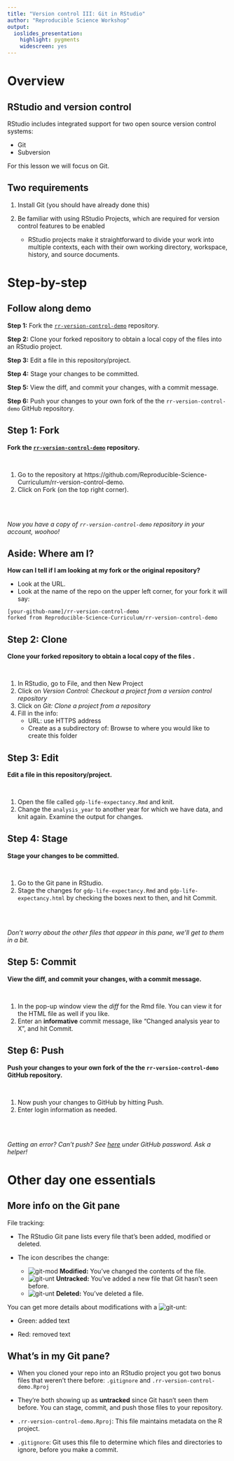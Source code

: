 ```yaml
---
title: "Version control III: Git in RStudio"
author: "Reproducible Science Workshop"
output:
  ioslides_presentation:
    highlight: pygments
    widescreen: yes
---
```


# Overview

## RStudio and version control

RStudio includes integrated support for two open source version control systems:

- Git
- Subversion

For this lesson we will focus on Git.

## Two requirements

1. Install Git (you should have already done this)

2. Be familiar with using RStudio Projects, which are required for version control features to be enabled
    - RStudio projects make it straightforward to divide your work into multiple contexts, each with their own working directory, workspace, history, and source documents.

# Step-by-step

## Follow along demo

**Step 1:** Fork the [`rr-version-control-demo`](https://github.com/Reproducible-Science-Curriculum/rr-version-control-demo) repository.

**Step 2:** Clone your forked repository to obtain a local copy of the files into an RStudio project.

**Step 3:** Edit a file in this repository/project.

**Step 4:** Stage your changes to be committed.

**Step 5:** View the diff, and commit your changes, with a commit message.

**Step 6:** Push your changes to your own fork of the the `rr-version-control-demo` GitHub repository.

## Step 1: Fork

**Fork the [`rr-version-control-demo`](https://github.com/Reproducible-Science-Curriculum/rr-version-control-demo) repository.**

<br>

1. Go to the repository at https://github.com/Reproducible-Science-Curriculum/rr-version-control-demo.
2. Click on Fork (on the top right corner).

<br><br>

*Now you have a copy of `rr-version-control-demo` repository in your account, woohoo!*

## Aside: Where am I?

**How can I tell if I am looking at my fork or the original repository?**

- Look at the URL.
- Look at the name of the repo on the upper left corner, for your fork it will say:

~~~
[your-github-name]/rr-version-control-demo
forked from Reproducible-Science-Curriculum/rr-version-control-demo
~~~

## Step 2: Clone

**Clone your forked repository to obtain a local copy of the files .**

<br>

1. In RStudio, go to File, and then New Project
2. Click on *Version Control: Checkout a project from a version control repository*
3. Click on *Git: Clone a project from a repository*
4. Fill in the info:
    - URL: use HTTPS address
    - Create as a subdirectory of: Browse to where you would like to create this folder
        
        
## Step 3: Edit

**Edit a file in this repository/project.**

<br>

1. Open the file called `gdp-life-expectancy.Rmd` and knit.
2. Change the `analysis_year` to another year for which we have data, and knit again. Examine the output for changes.


## Step 4: Stage

**Stage your changes to be committed.**

<br>

1. Go to the Git pane in RStudio.
2. Stage the changes for `gdp-life-expectancy.Rmd` and `gdp-life-expectancy.html` by checking the boxes next to then, and hit Commit.

<br><br>

*Don't worry about the other files that appear in this pane, we'll get to them in a bit.*

## Step 5: Commit

**View the diff, and commit your changes, with a commit message.**

<br>

1. In the pop-up window view the *diff* for the Rmd file. You can view it for the HTML file as well if you like.
2. Enter an **informative** commit message, like "Changed analysis year to X", and hit Commit.

## Step 6: Push

**Push your changes to your own fork of the the `rr-version-control-demo` GitHub repository.**

<br>

1. Now push your changes to GitHub by hitting Push.
2. Enter login information as needed.

<br><br>

*Getting an error? Can't push? See [here](https://github.com/jennybc/stat540_2014/blob/master/seminars/seminar92_git.md) under GitHub password. Ask a helper!*

# Other day one essentials

## More info on the Git pane

File tracking:

- The RStudio Git pane lists every file that’s been added, modified or deleted. 

- The icon describes the change:
    + ![git-mod](fig/rstudio-git-modified.png) **Modified:** You've changed the contents of the file.
    + ![git-unt](fig/rstudio-git-unknown.png) **Untracked:** You've added a new file that Git hasn't seen before.
    + ![git-unt](fig/rstudio-git-deleted.png) **Deleted:** You've deleted a file.

You can get more details about modifications with a ![git-unt](fig/rstudio-git-diff.png):

- Green: added text

- Red: removed text

## What's in my Git pane?

- When you cloned your repo into an RStudio project you got two bonus files that weren't there before: `.gitignore` and `.rr-version-control-demo.Rproj`

- They're both showing up as **untracked** since Git hasn't seen them before. You can stage, commit, and push those files to your repository.

- `.rr-version-control-demo.Rproj`: This file maintains metadata on the R project.

- `.gitignore`: Git uses this file to determine which files and directories to ignore, before you make a commit.